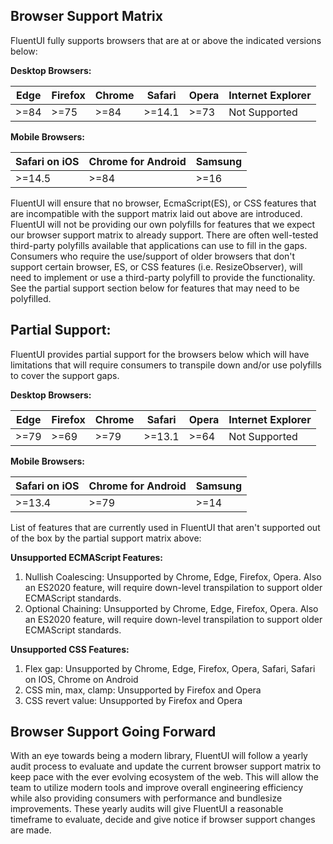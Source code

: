 
<Meta title="Concepts/Developer/Browser Support Matrix" />

## Browser Support Matrix

FluentUI fully supports browsers that are at or above the indicated versions below:

**Desktop Browsers:**

| Edge | Firefox | Chrome | Safari | Opera | Internet Explorer |
| ---- | ------- | ------ | ------ | ----- | ----------------- |
| >=84 | >=75    | >=84   | >=14.1 | >=73  | Not Supported     |

**Mobile Browsers:**

| Safari on iOS | Chrome for Android | Samsung |
| ------------- | ------------------ | ------- |
| >=14.5        | >=84               | >=16    |

FluentUI will ensure that no browser, EcmaScript(ES), or CSS features that are incompatible with the support matrix laid out above are introduced.
FluentUI will not be providing our own polyfills for features that we expect our browser support matrix to already support.
There are often well-tested third-party polyfills available that applications can use to fill in the gaps.
Consumers who require the use/support of older browsers that don't support certain browser, ES, or CSS features (i.e. ResizeObserver),
will need to implement or use a third-party polyfill to provide the functionality. See the partial support section below for features
that may need to be polyfilled.

## Partial Support:

FluentUI provides partial support for the browsers below which will have limitations that will require consumers to transpile down and/or use polyfills to cover the support gaps.

**Desktop Browsers:**

| Edge | Firefox | Chrome | Safari | Opera | Internet Explorer |
| ---- | ------- | ------ | ------ | ----- | ----------------- |
| >=79 | >=69    | >=79   | >=13.1 | >=64  | Not Supported     |

**Mobile Browsers:**

| Safari on iOS | Chrome for Android | Samsung |
| ------------- | ------------------ | ------- |
| >=13.4        | >=79               | >=14    |

List of features that are currently used in FluentUI that aren't supported out of the box by the partial support matrix above:

**Unsupported ECMAScript Features:**

1. Nullish Coalescing: Unsupported by Chrome, Edge, Firefox, Opera. Also an ES2020 feature, will require down-level transpilation to support older ECMAScript standards.
2. Optional Chaining: Unsupported by Chrome, Edge, Firefox, Opera. Also an ES2020 feature, will require down-level transpilation to support older ECMAScript standards.

**Unsupported CSS Features:**

1.  Flex gap: Unsupported by Chrome, Edge, Firefox, Opera, Safari, Safari on IOS, Chrome on Android
2.  CSS min, max, clamp: Unsupported by Firefox and Opera
3.  CSS revert value: Unsupported by Firefox and Opera

## Browser Support Going Forward

With an eye towards being a modern library, FluentUI will follow a yearly audit process to evaluate and update the current browser support matrix to keep pace
with the ever evolving ecosystem of the web. This will allow the team to utilize modern tools and improve overall engineering efficiency while also providing
consumers with performance and bundlesize improvements. These yearly audits will give FluentUI a reasonable timeframe to evaluate, decide and give notice if browser support
changes are made.
